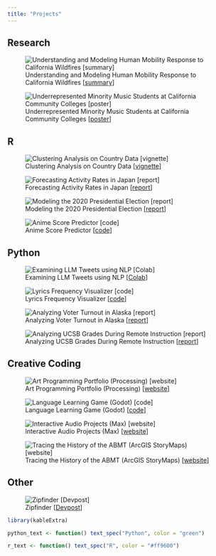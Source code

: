 ```yaml
---
title: "Projects"
---
```


## Research

::: {layout-ncol=2}
![Understanding and Modeling Human Mobility Response to California Wildfires \[[summary](files/move-capstone-summary.pdf)\]](img/move-animation.gif)

![Underrepresented Minority Music Students at California Community Colleges \[[poster](files/murm-poster.pdf)\]](img/murm-survey.png)
:::

## R

::: {layout-ncol=2}
![Clustering Analysis on Country Data \[[vignette](files/clustering-vignette.html)\]](img/map-clusters.png)

![Forecasting Activity Rates in Japan \[[report](files/forecasting-activity-rates.html)\]](img/activity-rate-forecast.png)

![Modeling the 2020 Presidential Election \[[report](files/election-analysis.html)\]](img/election-models.png)

![Anime Score Predictor \[[code](https://github.com/hillfields/predicting-anime-scores)\]](img/anime-score-predictor.png)
:::

## Python

::: {layout-ncol=2}
![Examining LLM Tweets using NLP \[[Colab](https://colab.research.google.com/drive/11niKxug9SfYIOMzmLKhhsx4Aazbeq7mC?usp=sharing)\]](img/llm-topics.png)

![Lyrics Frequency Visualizer \[[code](https://github.com/hillfields/lyrics-frequency-visualizer)\]](img/lyrics-frequency-chart.png)

![Analyzing Voter Turnout in Alaska \[[report](files/voter-turnout.html)\]](img/voter-logistic-coefficients.png)

![Analyzing UCSB Grades During Remote Instruction \[[report](files/ucsb-pandemic-grades.html)\]](img/departments-grade-diffs.svg)
:::

## Creative Coding

::: {layout-ncol=2}
![Art Programming Portfolio (Processing) \[[website](https://class.arts.ucsb.edu/art22/Sites/s_22/LiuJustin/)\]](img/expanded-cinema-project.gif)

![Language Learning Game (Godot) \[[code](https://github.com/aventayolboada/LING194_Class_project_M21)\]](img/language-game.png)

![Interactive Audio Projects (Max) \[[website](mus-109ca.html)\]](img/max-final-project.png)

![Tracing the History of the ABMT (ArcGIS StoryMaps) \[[website](https://storymaps.arcgis.com/stories/48e3c1a6290e4bb1a3fadd5bc979e7f9)\]](img/abmt-map.png)
:::

## Other

::: {layout-ncol=2}
![Zipfinder \[[Devpost](https://devpost.com/software/zipfinder)\]](img/zipfinder.png)
:::

```r
library(kableExtra)

python_text <- function() text_spec("Python", color = "green")

r_text <- function() text_spec("R", color = "#ff9600")
```
